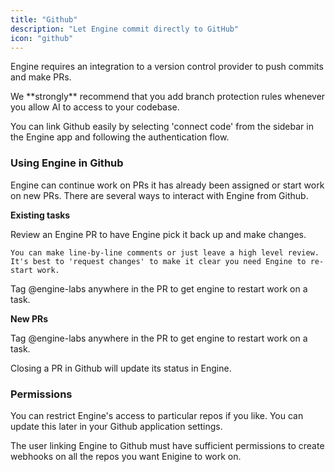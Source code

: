 ```yaml
---
title: "Github"
description: "Let Engine commit directly to GitHub"
icon: "github"
---
```


Engine requires an integration to a version control provider to push commits and make PRs.

<Warning>
  We **strongly** recommend that you add branch protection rules whenever you allow AI to access to your codebase.
</Warning>

You can link Github easily by selecting 'connect code' from the sidebar in the Engine app and following the authentication flow.

### Using Engine in Github

Engine can continue work on PRs it has already been assigned or start work on new PRs. There are several ways to interact with Engine from Github.

**Existing tasks**

<AccordionGroup>
  <Accordion title="Code review" icon="magnifying-glass">
    Review an Engine PR to have Engine pick it back up and make changes.

    You can make line-by-line comments or just leave a high level review. It's best to 'request changes' to make it clear you need Engine to re-start work.
  </Accordion>
  <Accordion title="@engine-labs" icon="at">
    Tag @engine-labs anywhere in the PR to get engine to restart work on a task.
  </Accordion>
</AccordionGroup>

**New PRs**

<Accordion title="@engine-labs" icon="at">
  Tag @engine-labs anywhere in the PR to get engine to restart work on a task.
</Accordion>

Closing a PR in Github will update its status in Engine.

### **Permissions**

You can restrict Engine's access to particular repos if you like. You can update this later in your Github application settings.

<Note>
  The user linking Engine to Github must have sufficient permissions to create webhooks on all the repos you want Enigine to work on.
</Note>